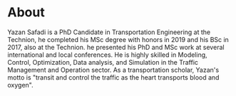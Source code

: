 # About

Yazan Safadi is a PhD Candidate in Transportation Engineering at the Technion, he completed his MSc degree with honors in 2019 and his BSc in 2017, also at the Technion. he presented his PhD and MSc work at several international and local conferences. He is highly skilled in Modeling, Control, Optimization, Data analysis, and Simulation in the Traffic Management and Operation sector. As a transportation scholar, Yazan's motto is "transit and control the traffic as the heart transports blood and oxygen".